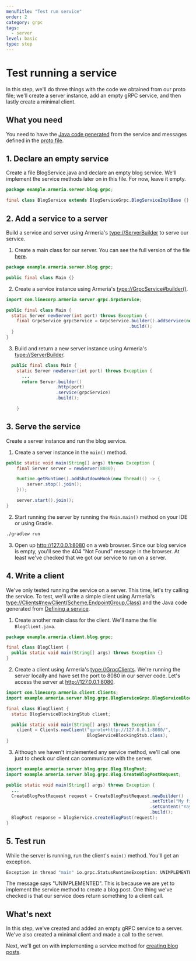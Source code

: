 ```yaml
---
menuTitle: "Test run service"
order: 2
category: grpc
tags:
  - server
level: basic
type: step
---
```


# Test running a service

In this step, we'll do three things with the code we obtained from our proto file; we'll create a server instance, add an empty gRPC service, and then lastly create a minimal client.

<TutorialSteps current={2} />

## What you need

You need to have the [Java code generated](/tutorials/grpc/blog/define-service#compile-proto-file) from the service and messages defined in the [proto file](/tutorials/grpc/blog/define-service).

## 1. Declare an empty service

Create a file BlogService.java and declare an empty blog service. We'll implement the service methods later on in this file. For now, leave it empty.

```java filename=BlogService.java
package example.armeria.server.blog.grpc;

final class BlogService extends BlogServiceGrpc.BlogServiceImplBase {}
```

## 2. Add a service to a server

Build a service and server using Armeria's <type://ServerBuilder> to serve our service.

1. Create a main class for our server. You can see the full version of the file [here](https://github.com/line/armeria-examples/blob/master/tutorials/rest-api-annotated-service/src/main/java/example/armeria/server/blog/Main.java).

  ```java filename=Main.java
  package example.armeria.server.blog.grpc;

  public final class Main {}
  ```
2. Create a service instance using Armeria's <type://GrpcService#builder()>.
  ```java filename=Main.java
  import com.linecorp.armeria.server.grpc.GrpcService;

  public final class Main {
    static Server newServer(int port) throws Exception {
      final GrpcService grpcService = GrpcService.builder().addService(new BlogService())
                                                 .build();
    }
  }
  ```
3. Build and return a new server instance using Armeria's <type://ServerBuilder>.
  ```java filename=Main.java
    public final class Main {
      static Server newServer(int port) throws Exception {
        ...
        return Server.builder()
                     .http(port)
                     .service(grpcService)
                     .build();

      }
  ```

## 3. Serve the service

Create a server instance and run the blog service.

1. Create a server instance in the `main()` method.
  ```java filename=Main.java
  public static void main(String[] args) throws Exception {
      final Server server = newServer(8080);

      Runtime.getRuntime().addShutdownHook(new Thread(() -> {
          server.stop().join();
      }));

      server.start().join();
  }
  ```
2. Start running the server by running the `Main.main()` method on your IDE or using Gradle.
  ```bash
  ./gradlew run
  ```
3. Open up http://127.0.0.1:8080 on a web browser. Since our blog service is empty, you'll see the 404 "Not Found" message in the browser. At least we've checked that we got our service to run on a server.

## 4. Write a client

We've only tested running the service on a server. This time, let's try calling the service. To test, we'll write a simple client using Armeria's <type://Clients#newClient(Scheme,EndpointGroup,Class)> and the Java code generated from [Defining a service](/tutorials/grpc/blog/define-service).

1. Create another main class for the client. We'll name the file `BlogClient.java`.
  ```java filename=BlogClient.java
  package example.armeria.client.blog.grpc;

  final class BlogClient {
    public static void main(String[] args) throws Exception {}
  }
  ```
2. Create a client using Armeria's <type://GrpcClients>. We're running the server locally and have set the port to 8080 in our server code. Let's access the server at http://127.0.0.1:8080.
  ```java filename=BlogClient.java
  import com.linecorp.armeria.client.Clients;
  import example.armeria.server.blog.grpc.BlogServiceGrpc.BlogServiceBlockingStub;

  final class BlogClient {
    static BlogServiceBlockingStub client;

    public static void main(String[] args) throws Exception {
      client = Clients.newClient("gproto+http://127.0.0.1:8080/",
                                 BlogServiceBlockingStub.class);
  }
  ```
3. Although we haven't implemented any service method, we'll call one just to check our client can communicate with the server.
  ```java
  import example.armeria.server.blog.grpc.Blog.BlogPost;
  import example.armeria.server.blog.grpc.Blog.CreateBlogPostRequest;

  public static void main(String[] args) throws Exception {
    ...
    CreateBlogPostRequest request = CreateBlogPostRequest.newBuilder()
                                                         .setTitle("My first blog")
                                                         .setContent("Yay")
                                                         .build();
    BlogPost response = blogService.createBlogPost(request);
  }
  ```

## 5. Test run

While the server is running, run the client's `main()` method. You'll get an exception.

```bash
Exception in thread "main" io.grpc.StatusRuntimeException: UNIMPLEMENTED: Method example.armeria.server.blog.grpc.BlogService/CreateBlogPost is unimplemented
```

The message says "UNIMPLEMENTED". This is because we are yet to implement the service method to create a blog post. One thing we've checked is that our service does return something to a client call.

## What's next

In this step, we've created and added an empty gRPC service to a server. We've also created a minimal client and made a call to the server.

Next, we'll get on with implementing a service method for [creating blog posts](/tutorials/grpc/blog/implement-create).

<TutorialSteps current={2} />
